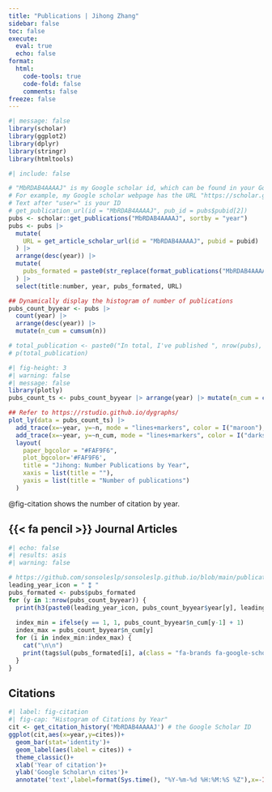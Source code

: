 ```yaml
---
title: "Publications | Jihong Zhang"
sidebar: false
toc: false
execute: 
  eval: true
  echo: false
format: 
  html:
    code-tools: true
    code-fold: false
    comments: false
freeze: false    
---
```


```r
#| message: false
library(scholar)
library(ggplot2)
library(dplyr)
library(stringr)
library(htmltools)
```

```r
#| include: false

# "MbRDAB4AAAAJ" is my Google scholar id, which can be found in your Google scholar URL address
# For example, my Google scholar webpage has the URL "https://scholar.google.com/citations?user=MbRDAB4AAAAJ&hl=zh-CN"
# Text after "user=" is your ID
# get_publication_url(id = "MbRDAB4AAAAJ", pub_id = pubs$pubid[2])
pubs <- scholar::get_publications("MbRDAB4AAAAJ", sortby = "year") 
pubs <- pubs |> 
  mutate(
    URL = get_article_scholar_url(id = "MbRDAB4AAAAJ", pubid = pubid)
  ) |> 
  arrange(desc(year)) |> 
  mutate(
    pubs_formated = paste0(str_replace(format_publications("MbRDAB4AAAAJ"), "Zhang, J.", "**Zhang, J.**"))
  ) |> 
  select(title:number, year, pubs_formated, URL)
```

```r
## Dynamically display the histogram of number of publications
pubs_count_byyear <- pubs |> 
  count(year) |> 
  arrange(desc(year)) |> 
  mutate(n_cum = cumsum(n))

# total_publication <- paste0("In total, I've published ", nrow(pubs), " papers. ")
# p(total_publication)
```

```r
#| fig-height: 3
#| warning: false
#| message: false
library(plotly)
pubs_count_ts <- pubs_count_byyear |> arrange(year) |> mutate(n_cum = cumsum(n))

## Refer to https://rstudio.github.io/dygraphs/
plot_ly(data = pubs_count_ts) |> 
  add_trace(x=~year, y=~n, mode = "lines+markers", color = I("maroon"), name = "Current Number") |> 
  add_trace(x=~year, y=~n_cum, mode = "lines+markers", color = I("darkseagreen"), name = "Cumulative Number") |> 
  layout(
    paper_bgcolor = "#FAF9F6",
    plot_bgcolor='#FAF9F6',
    title = "Jihong: Number Publications by Year",
    xaxis = list(title = ""),
    yaxis = list(title = "Number of publications")
  )
```

@fig-citation shows the number of citation by year.

## {{< fa pencil >}} Journal Articles

::: nice-paragraph
```r
#| echo: false
#| results: asis
#| warning: false

# https://github.com/sonsoleslp/sonsoleslp.github.io/blob/main/publications.qmd
leading_year_icon = " ⁑ "
pubs_formated <- pubs$pubs_formated
for (y in 1:nrow(pubs_count_byyear)) {
  print(h3(paste0(leading_year_icon, pubs_count_byyear$year[y], leading_year_icon), style="color: #72994E"))
  
  index_min = ifelse(y == 1, 1, pubs_count_byyear$n_cum[y-1] + 1)
  index_max = pubs_count_byyear$n_cum[y]
  for (i in index_min:index_max) {
    cat("\n\n")
    print(tags$ul(pubs_formated[i], a(class = "fa-brands fa-google-scholar fa-sm", href = pubs$URL[i], style="color: #74C0FC;")) , style="padding-left: 3rem")
  }
}
```
:::

## Citations

```r
#| label: fig-citation
#| fig-cap: "Histogram of Citations by Year"
cit <- get_citation_history('MbRDAB4AAAAJ') # the Google Scholar ID
ggplot(cit,aes(x=year,y=cites))+
  geom_bar(stat='identity')+
  geom_label(aes(label = cites)) +
  theme_classic()+
  xlab('Year of citation')+
  ylab('Google Scholar\n cites')+
  annotate('text',label=format(Sys.time(), "%Y-%m-%d %H:%M:%S %Z"),x=-Inf,y=Inf,vjust=1.5,hjust=-0.05,size=3,colour='gray')
```
